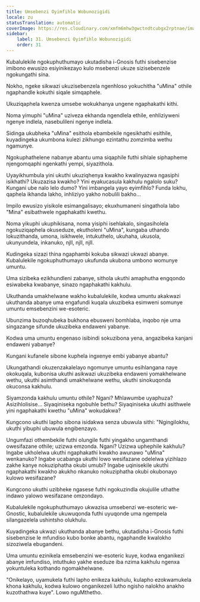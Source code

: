 ```yaml
---
title: Umsebenzi Oyimfihlo Wobunozigidi
locale: zu
statusTranslation: automatic
coverImage: https://res.cloudinary.com/xmfm6mhw3gwctndtcubgx2rptnae/image/upload/v1740468922/small_cover_tratado_de_psicologia_revolucionaria_a4c0dca4e0.webp
sidebar:
    label: 31. Umsebenzi Oyimfihlo Wobunozigidi
    order: 31
---
```

Kubalulekile ngokuphuthumayo ukutadisha i-Gnosis futhi sisebenzise imibono ewusizo esiyinikezayo kulo msebenzi ukuze sizisebenzele ngokungathi sína.

Nokho, ngeke sikwazi ukuzisebenzela ngenhloso yokuchitha "uMina" othile ngaphandle kokuthi siqale simqaphele.

Ukuziqaphela kwenza umsebe wokukhanya ungene ngaphakathi kithi.

Noma yimuphi "uMina" uziveza ekhanda ngendlela ethile, enhliziyweni ngenye indlela, nasebulileni ngenye indlela.

Sidinga ukubheka "uMina" esithola ebambekile ngesikhathi esithile, kuyadingeka ukumbona kulezi zikhungo ezintathu zomzimba wethu ngamunye.

Ngokuphathelene nabanye abantu uma siqaphile futhi sihlale siphapheme njengomqaphi ngenkathi yempi, siyazithola.

Uyayikhumbula yini ukuthi ukuziqhenya kwakho kwalinyazwa ngasiphi isikhathi? Ukuzazisa kwakho? Yini eyakucasula kakhulu ngalolo suku? Kungani ube nalo lelo dumo? Yini imbangela yayo eyimfihlo? Funda lokhu, qaphela ikhanda lakho, inhliziyo yakho nobulili bakho...

Impilo ewusizo yisikole esimangalisayo; ekuxhumaneni singathola labo "Mina" esibathwele ngaphakathi kwethu.

Noma yikuphi ukuphikisana, noma yisiphi isehlakalo, singasiholela ngokuziqaphela okuseduze, ekutholeni "uMina", kungaba uthando lokuzithanda, umona, isikhwele, intukuthelo, ukuhaha, ukusola, ukunyundela, inkanuko, njll, njll, njll.

Kudingeka sizazi thina ngaphambi kokuba sikwazi ukwazi abanye. Kubalulekile ngokuphuthumayo ukufunda ukubona umbono womunye umuntu.

Uma sizibeka ezikhundleni zabanye, sithola ukuthi amaphutha engqondo esiwabeka kwabanye, sinazo ngaphakathi kakhulu.

Ukuthanda umakhelwane wakho kubalulekile, kodwa umuntu akakwazi ukuthanda abanye uma engafundi kuqala ukuzibeka esimweni somunye umuntu emsebenzini we-esoteric.

Ubunzima buzoqhubeka bukhona ebusweni bomhlaba, inqobo nje uma singazange sifunde ukuzibeka endaweni yabanye.

Kodwa uma umuntu engenaso isibindi sokuzibona yena, angazibeka kanjani endaweni yabanye?

Kungani kufanele sibone kuphela ingxenye embi yabanye abantu?

Ukungathandi okuzenzakalelayo ngomunye umuntu esihlangana naye okokuqala, kubonisa ukuthi asikwazi ukuzibeka endaweni yomakhelwane wethu, ukuthi asimthandi umakhelwane wethu, ukuthi sinokuqonda okuconsa kakhulu.

Siyamzonda kakhulu umuntu othile? Ngani? Mhlawumbe uyaphuza? Asizihlolisise... Siyaqiniseka ngobuhle bethu? Siyaqiniseka ukuthi asithwele yini ngaphakathi kwethu "uMina" wokudakwa?

Kungcono ukuthi lapho sibona isidakwa senza ubuwula sithi: "Ngingilokhu, ukuthi yibuphi ubuwula engibenzayo.

Ungumfazi othembekile futhi olungile futhi yingakho ungamthandi owesifazane othile; uzizwa emzonda. Ngani? Uzizwa uphephile kakhulu? Ingabe ukholelwa ukuthi ngaphakathi kwakho awunawo "uMina" wenkanuko? Ingabe ucabanga ukuthi lowo wesifazane odelelwa yizihlazo zakhe kanye nokuziphatha okubi umubi? Ingabe uqinisekile ukuthi ngaphakathi kwakho akukho nkanuko nokuziphatha okubi okubonayo kulowo wesifazane?

Kungcono ukuthi uzibheke ngasese futhi ngokuzindla okujulile uthathe indawo yalowo wesifazane omzondayo.

Kubalulekile ngokuphuthumayo ukwazisa umsebenzi we-esoteric we-Gnostic, kubalulekile ukuwuqonda futhi uyuqonde uma ngempela silangazelela ushintsho olukhulu.

Kuyadingeka ukwazi ukuthanda abanye bethu, ukutadisha i-Gnosis futhi sisebenzise le mfundiso kubo bonke abantu, ngaphandle kwalokho sizoziwela ebugandeni.

Uma umuntu ezinikela emsebenzini we-esoteric kuye, kodwa enganikezi abanye imfundiso, intuthuko yakhe eseduze iba nzima kakhulu ngenxa yokuntuleka kothando ngomakhelwane.

"Onikelayo, uyamukela futhi lapho enikeza kakhulu, kulapho ezokwamukela khona kakhulu, kodwa kulowo onganikezeli lutho ngisho nalokho anakho kuzothathwa kuye". Lowo nguMthetho.

